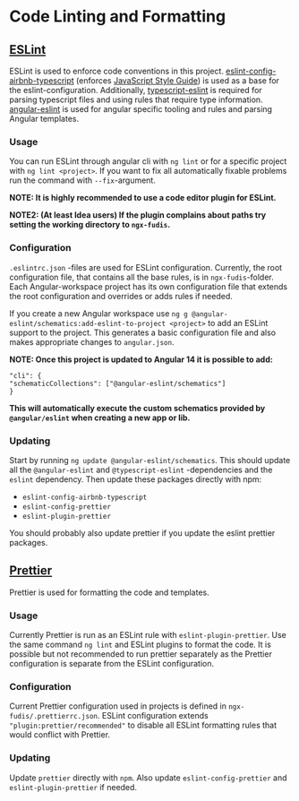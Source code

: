 
<Meta title="Documentation/Development/Code Linting and Formatting" />

# Code Linting and Formatting

## [ESLint](https://github.com/eslint/eslint)

ESLint is used to enforce code conventions in this project. [eslint-config-airbnb-typescript](https://github.com/iamturns/eslint-config-airbnb-typescript)
(enforces [JavaScript Style Guide](https://github.com/airbnb/javascript)) is used as a base for the eslint-configuration. Additionally, [typescript-eslint](https://github.com/typescript-eslint/typescript-eslint)
is required for parsing typescript files and using rules that require type information. [angular-eslint](https://github.com/angular-eslint/angular-eslint) is used for angular specific tooling and rules and
parsing Angular templates.

### Usage

You can run ESLint through angular cli with `ng lint` or for a specific project with `ng lint <project>`. If you want to fix
all automatically fixable problems run the command with `--fix`-argument.

**NOTE: It is highly recommended to use a code editor plugin for ESLint.**

**NOTE2: (At least Idea users) If the plugin complains about paths try setting the working directory to `ngx-fudis`.**

### Configuration

`.eslintrc.json` -files are used for ESLint configuration. Currently, the root configuration file, that contains all the
base rules, is in `ngx-fudis`-folder. Each Angular-workspace project has its own configuration file that extends the root
configuration and overrides or adds rules if needed.

If you create a new Angular workspace use `ng g @angular-eslint/schematics:add-eslint-to-project <project>` to add an ESLint
support to the project. This generates a basic configuration file and also makes appropriate changes to `angular.json`.

**NOTE: Once this project is updated to Angular 14 it is possible to add:**

```
"cli": {
"schematicCollections": ["@angular-eslint/schematics"]
}
```

**This will automatically execute the custom schematics provided by `@angular/eslint` when creating a new app or lib.**

### Updating

Start by running `ng update @angular-eslint/schematics`. This should update all the `@angular-eslint` and `@typescript-eslint`
-dependencies and the `eslint` dependency. Then update these packages directly with npm:

- `eslint-config-airbnb-typescript`
- `eslint-config-prettier`
- `eslint-plugin-prettier`

You should probably also update prettier if you update the eslint prettier packages.

## [Prettier](https://github.com/prettier/prettier)

Prettier is used for formatting the code and templates.

### Usage

Currently Prettier is run as an ESLint rule with `eslint-plugin-prettier`. Use the same command `ng lint` and ESLint plugins
to format the code. It is possible but not recommended to run prettier separately as the Prettier configuration is separate
from the ESLint configuration.

### Configuration

Current Prettier configuration used in projects is defined in `ngx-fudis/.prettierrc.json`. ESLint configuration extends
`"plugin:prettier/recommended"` to disable all ESLint formatting rules that would conflict with Prettier.

### Updating

Update `prettier` directly with `npm`. Also update `eslint-config-prettier` and `eslint-plugin-prettier` if needed.